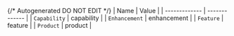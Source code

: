 {/* Autogenerated DO NOT EDIT  */}
| Name          | Value         |
| ------------- | ------------- |
| `Capability`  | capability    |
| `Enhancement` | enhancement   |
| `Feature`     | feature       |
| `Product`     | product       |